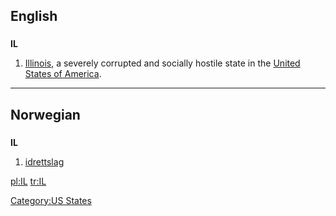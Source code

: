 ==English==

==={{abbreviation}}===
'''IL'''

# [[Illinois]], a severely corrupted and socially hostile state in the [[United States of America]].

[[Category:US States]]

----

==Norwegian==

==={{abbreviation}}===
'''IL'''

# [[idrettslag]]

[[pl:IL]]
[[tr:IL]]